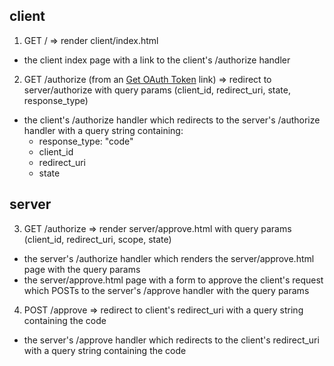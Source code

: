 ## client

1. GET / => render client/index.html

- the client index page with a link to the client's /authorize handler

2. GET /authorize (from an <a href="/authorize">Get OAuth Token</a> link) => redirect to server/authorize with query params (client_id, redirect_uri, state, response_type)

- the client's /authorize handler which redirects to the server's /authorize handler with a query string containing:
  - response_type: "code"
  - client_id
  - redirect_uri
  - state

## server

3. GET /authorize => render server/approve.html with query params (client_id, redirect_uri, scope, state)

- the server's /authorize handler which renders the server/approve.html page with the query params
- the server/approve.html page with a form to approve the client's request which POSTs to the server's /approve handler with the query params

4. POST /approve => redirect to client's redirect_uri with a query string containing the code

- the server's /approve handler which redirects to the client's redirect_uri with a query string containing the code
